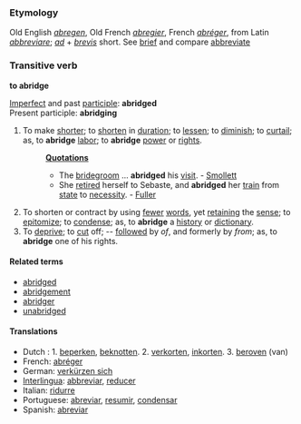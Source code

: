 ===Etymology===
Old English ''[[abregen]]'', Old French ''[[abregier]]'', French ''[[abréger]]'', from Latin ''[[abbreviare]]''; ''[[ad]]'' + ''[[brevis]]'' short. See [[brief]] and compare [[abbreviate]]

===Transitive verb===
'''to abridge'''

[[Imperfect]] and past [[participle]]: '''abridged'''<br>
Present participle: '''abridging'''
#To make [[shorter]]; to [[shorten]] in [[duration]]; to [[lessen]]; to [[diminish]]; to [[curtail]]; as, to '''abridge''' [[labor]]; to '''abridge''' [[power]] or [[right]]s.
#:'''[[Quotation]]s'''
#:*The [[bridegroom]] ... '''abridged''' his [[visit]]. - [[Smollett]]
#:*She [[retire]]d herself to Sebaste, and '''abridged''' her [[train]] from [[state]] to [[necessity]]. - [[Fuller]]
#To shorten or contract by using [[fewer]] [[word]]s, yet [[retaining]] the [[sense]]; to [[epitomize]]; to [[condense]]; as, to '''abridge''' a [[history]] or [[dictionary]].
#To [[deprive]]; to [[cut]] off; -- [[follow]]ed by ''of'', and formerly by ''from''; as, to '''abridge''' one of his rights.

====Related terms====
*[[abridged]]
*[[abridgement]]
*[[abridger]]
*[[unabridged]]

====Translations====
*Dutch : 1. [[beperken]], [[beknotten]]. 2. [[verkorten]], [[inkorten]]. 3. [[beroven]] (van)
*French: [[abréger]]
*German: [[verkürzen sich]]
*[[Interlingua]]: [[abbreviar]], [[reducer]]
*Italian: [[ridurre]]
*Portuguese: [[abreviar]], [[resumir]], [[condensar]]
*Spanish: [[abreviar]]